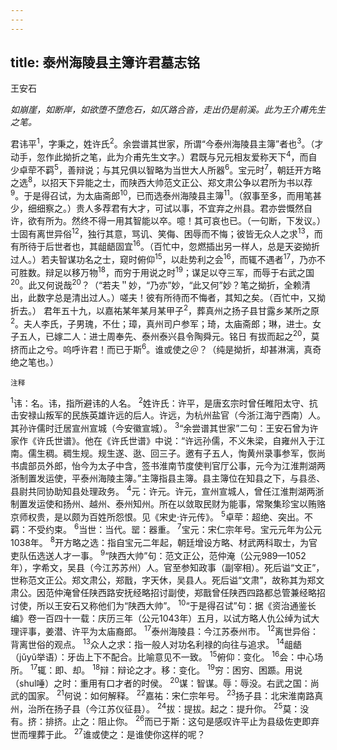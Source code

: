```yaml
---
---
---
```

title: 泰州海陵县主簿许君墓志铭
---



王安石

*如崩崖，如断岸，如欲堕不堕危石，如仄路合沓，走出仍是前溪。此为王介甫先生之笔。*

君讳平<sup>1</sup>，字秉之，姓许氏<sup>2</sup>。余尝谱其世家，所谓“今泰州海陵县主簿”者也<sup>3</sup>。（才动手，忽作此拗折之笔，此为介甫先生文字。）君既与兄元相友爱称天下<sup>4</sup>，而自少卓荦不羁<sup>5</sup>，善辩说；与其兄俱以智略为当世大人所器<sup>6</sup>。宝元时<sup>7</sup>，朝廷开方略之选<sup>8</sup>，以招天下异能之士，而陕西大帅范文正公、郑文肃公争以君所为书以荐<sup>9</sup>。于是得召试，为太庙斋郎<sup>10</sup>，已而选泰州海陵县主簿<sup>11</sup>。（叙事至多，而用笔甚少，细细察之。）贵人多荐君有大才，可试以事，不宜弃之州县。君亦尝慨然自许，欲有所为。然终不得一用其智能以卒。噫！其可哀也已。（一句断，下发议。）
士固有离世异俗<sup>12</sup>，独行其意，骂讥、笑侮、困辱而不悔；彼皆无众人之求<sup>13</sup>，而有所待于后世者也，其龃龉固宜<sup>16</sup>。（百忙中，忽燃插出另一样人，总是天姿拗折过人。）若夫智谋功名之士，窥时俯仰<sup>15</sup>，以赴势利之会<sup>16</sup>，而辄不遇者<sup>17</sup>，乃亦不可胜数。辩足以移万物<sup>18</sup>，而穷于用说之时<sup>19</sup>；谋足以夺三军，而辱于右武之国<sup>20</sup>。此又何说哉<sup>20</sup>？（“若夫＂妙，“乃亦”妙，“此又何”妙？笔之拗折，全赖清出，此数字总是清出过人。）嗟夫！彼有所待而不悔者，其知之矣。（百忙中，又拗折去。）
君年五十九，以嘉祐某年某月某甲子<sup>2</sup>，葬真州之扬子县甘露乡某所之原<sup>2</sup>。夫人李氏，子男瑰，不仕；璋，真州司户参军；琦，太庙斋郎；琳，进士。女子五人，已嫁二人：进士周奉先、泰州泰兴县令陶舜元。铭日
有拔而起之<sup>20</sup>，莫挤而止之兮。呜呼许君！而已于斯<sup>6</sup>。谁或使之＠？（纯是拗折，却甚淋漓，真奇绝之笔也。）

<sup>注释</sup>

<sup>1</sup>讳：名。讳，指所避讳的人名。
<sup>2</sup>姓许氏：许平，是唐玄宗时曾任睢阳太守、抗击安禄山叛军的民族英雄许远的后人。许远，为杭州盐官（今浙江海宁西南）人。其孙许儒时迁居宣州宣城（今安徽宣城）。
<sup>3</sup>“余尝谱其世家”二句：王安石曾为许家作《许氏世谱》。他在《许氏世谱》中说：“许远孙儒，不义朱梁，自雍州入于江南。儒生稠。稠生规。规生遂、逖、回三子。邀有子五人，恂黄州录事参军，恢尚书虞部员外郎，怡今为太子中含，签书淮南节度使判官厅公事，元今为江淮荆湖两浙制置发运使，平泰州海陵主簿。”主簿指县主簿。县主簿位在知县之下，与县丞、县尉共同协助知县处理政务。
<sup>4</sup>元：许元。许元，宣州宣城人，曾任江淮荆湖两浙制置发运使和扬州、越州、泰州知州。所在以敛取民财为能事，常聚集珍宝以贿赂京师权贵，是以颇为百姓所怨恨。见《宋史·许元传》。
<sup>5</sup>卓荦：超绝、突出。不羁：不受约束。
<sup>6</sup>当世：当代。罂：器重。
<sup>7</sup>宝元：宋仁宗年号。宝元元年为公元1038年。
<sup>8</sup>开方略之选：指自宝元二年起，朝廷增设方略、材武两科取士，为官吏队伍选送人才一事。
<sup>9</sup>“陕西大帅”句：范文正公，范仲淹（公元989—1052年），字希文，吴县（今江苏苏州）人。官至参知政事（副宰相）。死后谥“文正”，世称范文正公。郑文肃公，郑戬，字天休，吴县人。死后谥“文肃”，故称其为郑文肃公。因范仲淹曾任陕西路安抚经略招讨副使，郑戬曾任陕西四路都总管兼经略招讨使，所以王安石又称他们为“陕西大帅”。
<sup>10</sup>“于是得召试”句：据《资治通鉴长编》卷一百四十一载：庆历三年（公元1043年）五月，以试方略人仇公绰为试大理评事，姜潜、许平为太庙裔郎。
<sup>17</sup>泰州海陵县：今江苏泰州市。
<sup>12</sup>离世异俗：背离世俗的观点。
<sup>13</sup>众人之求：指一般人对功名利禄的向往与追求。
<sup>14</sup>龃龉（jǔyǔ举语）：牙齿上下不配合。比喻意见不一致。
<sup>15</sup>俯仰：变化。
<sup>16</sup>会：中心场所。
<sup>17</sup>辄：即、却。
<sup>18</sup>辩：辩论之才。移：变化。
<sup>19</sup>穷：困穷、困踬。用说（shul唾）之时：重用有口才者的时侯。
<sup>20</sup>谋：智谋。辱：辱没。右武之国：尚武的国家。
<sup>21</sup>何说：如何解释。
<sup>22</sup>嘉祐：宋仁宗年号。
<sup>23</sup>扬子县：北宋淮南路真州，治所在扬子县（今江苏仪征县）。
<sup>24</sup>拔：提拔。起之：提升你。
<sup>25</sup>莫：没有。挤：排挤。止之：阻止你。
<sup>26</sup>而已于斯：这句是感叹许平止为县级佐吏即弃世而埋葬于此。
<sup>27</sup>谁或使之：是谁使你这样的呢？